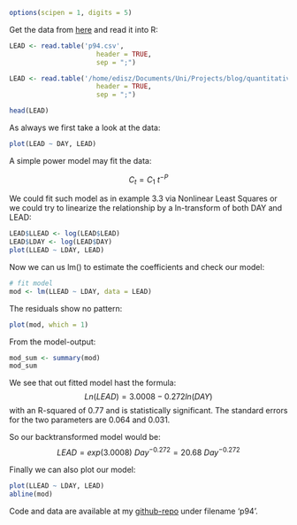 ```r
options(scipen = 1, digits = 5)
```

Get the data from [here](https://raw.github.com/EDiLD/r-ed/master/quantitative_ecotoxicology/data/p94.csv) and read it into R:

```r
LEAD <- read.table('p94.csv', 
                      header = TRUE, 
                      sep = ";")
```
```r
LEAD <- read.table('/home/edisz/Documents/Uni/Projects/blog/quantitative_ecotoxicology/data/p94.csv', 
                      header = TRUE, 
                      sep = ";")
```
```r
head(LEAD)
```


As always we first take a look at the data:
```r
plot(LEAD ~ DAY, LEAD)
```

A simple power model may fit the data:

$$C_t = C_1~t^{−P}$$

We could fit such model as in example 3.3 via Nonlinear Least Squares or we could try to linearize the relationship by a ln-transform  of both DAY and LEAD:

```r
LEAD$LLEAD <- log(LEAD$LEAD)
LEAD$LDAY <- log(LEAD$DAY)
plot(LLEAD ~ LDAY, LEAD)
```

Now we can us lm() to estimate the coefficients and check our model:

```r
# fit model
mod <- lm(LLEAD ~ LDAY, data = LEAD)
```

The residuals show no pattern:
```r
plot(mod, which = 1)
```

From the model-output:
```r
mod_sum <- summary(mod)
mod_sum
```


We see that out fitted model hast the formula:
$$Ln(LEAD) = 3.0008 - 0.272 ln(DAY)$$
with an R-squared of 0.77 and is statistically significant. The standard errors for the two parameters are 0.064 and 0.031.

So our backtransformed model would be:
$$ LEAD = exp(3.0008)~Day^{-0.272} = 20.68~Day^{-0.272}$$

Finally we can also plot our model:
```r
plot(LLEAD ~ LDAY, LEAD)
abline(mod)
```


Code and data are available at my [github-repo](https://github.com/EDiLD/r-ed/tree/master/quantitative_ecotoxicology) under filename 'p94'.

